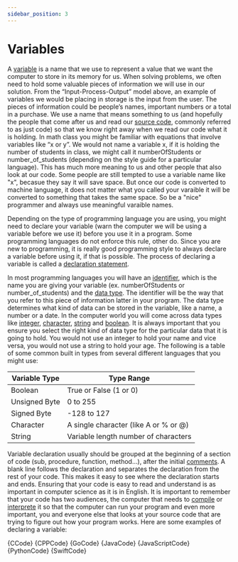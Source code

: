 ```yaml
---
sidebar_position: 3
---
```



# Variables

A <a href='https://en.wikipedia.org/wiki/Variable_(computer_science)'>variable</a> is a name that we use to represent a value that we want the computer to store in its memory for us. When solving problems, we often need to hold some valuable pieces of information we will use in our solution. From the “Input-Process-Output” model above, an example of variables we would be placing in storage is the input from the user. The pieces of information could be people’s names, important numbers or a total in a purchase. We use a name that means something to us (and hopefully the people that come after us and read our <a href='https://en.wikipedia.org/wiki/Source_code'>source code</a>, commonly referred to as just code) so that we know right away when we read our code what it is holding. In math class you might be familiar with equations that involve variables like “x or y”. We would not name a variable x, if it is holding the number of students in class, we might call it numberOfStudents or number_of_students (depending on the style guide for a particular language). This has much more meaning to us and other people that also look at our code. Some people are still tempted to use a variable name like "x", becasue they say it will save space. But once our code is converted to machine language, it does not matter what you called your varaible it will be converted to something that takes the same space. So be a "nice" programmer and always use meaningful varaible names.

Depending on the type of programming language you are using, you might need to declare your variable (warn the computer we will be using a variable before we use it) before you use it in a program. Some programming languages do not enforce this rule, other do. Since you are new to programming, it is really good programming style to always declare a variable before using it, if that is possible. The process of declaring a variable is called a <a href='https://en.wikipedia.org/wiki/Declaration_(computer_programming)'>declaration statement</a>.

In most programming languages you will have an <a href='https://en.wikipedia.org/wiki/Identifier'>identifier</a>, which is the name you are giving your variable (ex. numberOfStudents or number_of_students) and the <a href='https://en.wikipedia.org/wiki/Data_type'>data type</a>. The identifier will be the way that you refer to this piece of information latter in your program. The data type determines what kind of data can be stored in the variable, like a name, a number or a date. In the computer world you will come across data types like <a href='https://en.wikipedia.org/wiki/Integer'>integer</a>, <a href='https://en.wikipedia.org/wiki/'>character</a>, <a href='https://en.wikipedia.org/wiki/'>string</a> and <a href='https://en.wikipedia.org/wiki/Boolean_data_type'>boolean</a>. It is always important that you ensure you select the right kind of data type for the particular data that it is going to hold. You would not use an integer to hold your name and vice versa, you would not use a string to hold your age. The following is a table of some common built in types from several different languages that you might use:

| Variable Type | Type Range                            |
| ------------- | ------------------------------------- |
| Boolean       | True or False (1 or 0)                |
| Unsigned Byte | 0 to 255                              |
| Signed Byte   | -128 to 127                           |
| Character     | A single character (like A or % or @) |
| String        | Variable length number of characters  |

Variable declaration usually should be grouped at the beginning of a section of code (sub, procedure, function, method...), after the initial <a href='https://en.wikipedia.org/wiki/Comment_%28computer_programming%29'>comments</a>. A blank line follows the declaration and separates the declaration from the rest of your code. This makes it easy to see where the declaration starts and ends. Ensuring that your code is easy to read and understand is as important in computer science as it is in English. It is important to remember that your code has two audiences, the computer that needs to <a href='https://en.wikipedia.org/wiki/Compiler'>compile</a> or <a href='https://en.wikipedia.org/wiki/Interpreter_(computing)'>interprete</a> it so that the computer can run your program and even more important, you and everyone else that looks at your source code that are trying to figure out how your program works. Here are some examples of declaring a variable:

<Tabs groupID="codeGroup1">
  <TabItem value="c" label="C">
    <CodeBlock language="c" showLineNumbers>{CCode}</CodeBlock>
  </TabItem>
  <TabItem value="cpp" label="C++">
    <CodeBlock language="cpp" showLineNumbers>{CPPCode}</CodeBlock>
  </TabItem>
  <TabItem value="go" label="Go">
    <CodeBlock language="go" showLineNumbers>{GoCode}</CodeBlock>
  </TabItem>
  <TabItem value="java" label="Java">
    <CodeBlock language="java" showLineNumbers>{JavaCode}</CodeBlock>
  </TabItem>
  <TabItem value="javascript" label="JavaScript">
    <CodeBlock language="javascript" showLineNumbers>{JavaScriptCode}</CodeBlock>
  </TabItem>
  <TabItem value="python" label="Python">
    <CodeBlock language="python" showLineNumbers>{PythonCode}</CodeBlock>
  </TabItem>
  <TabItem value="swift" label="Swift">
    <CodeBlock language="swift" showLineNumbers>{SwiftCode}</CodeBlock>
  </TabItem>
</Tabs>
